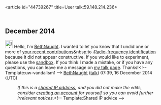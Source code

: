 <article id="44739267" title=User talk:59.148.214.236>
	<talkpage id="44739267" title="User talk:59.148.214.236">
== December 2014 ==
[[File:Information.svg|25px|alt=Information icon]] Hello, I'm [[User:BethNaught|BethNaught]]. I wanted to let you know that I undid one or more of [[Special:Contributions/59.148.214.236|your recent contributions]]&amp;nbsp;to [[:Radio-frequency identification]] because it did not appear constructive. If you would like to experiment, please use the [[WP:sandbox|sandbox]]. If you think I made a mistake, or if you have any questions, you can leave me a message on [[User_talk:BethNaught|my talk page]]. Thanks!&lt;!-- Template:uw-vandalism1 --&gt; [[User:BethNaught|BethNaught]] ([[User talk:BethNaught|talk]]) 07:39, 16 December 2014 (UTC)
:''If this is a [[Network address translation|shared IP address]], and you did not make the edits, consider [[Wikipedia:Why create an account?|creating an account]] for yourself so you can avoid further irrelevant notices.''&lt;!-- Template:Shared IP advice --&gt;
	</talkpage>
</article>
